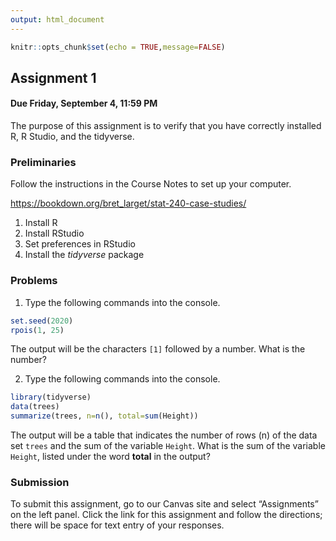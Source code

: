 ```yaml
---
output: html_document
---
```


```r
knitr::opts_chunk$set(echo = TRUE,message=FALSE)
```

## Assignment 1

#### Due Friday, September 4, 11:59 PM

The purpose of this assignment is to verify that you have correctly installed R, R Studio, and the tidyverse.

### Preliminaries

Follow the instructions in the Course Notes to set up your computer.

[https://bookdown.org/bret_larget/stat-240-case-studies/](https://bookdown.org/bret_larget/stat-240-case-studies/)

#.  Install R
#.  Install RStudio
#.  Set preferences in RStudio
#.  Install the *tidyverse* package

### Problems

  1. Type the following commands into the console.

```r
set.seed(2020)
rpois(1, 25)
```

The output will be the characters `[1]` followed by a number. What is the number?

  2. Type the following commands into the console.
 
```r
library(tidyverse)
data(trees)
summarize(trees, n=n(), total=sum(Height))
```

The output will be a table that indicates the number of rows (n) of the data set `trees` and the sum of the variable `Height`. What is the sum of the variable `Height`, listed under the word **total** in the output?
  
### Submission

To submit this assignment, go to our Canvas site and select "Assignments" on the left panel.  Click the link for this assignment and follow the directions; there will be space for text entry of your responses. 
  
  
